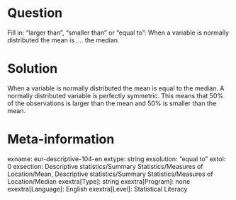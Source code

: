 Question
========
Fill in: “larger than”, “smaller than” or “equal to”:
When a variable is normally distributed the mean is .... the median.


Solution
========
When a variable is normally distributed the mean is equal to the median. A normally distributed variable is perfectly symmetric. This means that 50% of the observations is larger than the mean and 50% is smaller than the mean.

Meta-information
================
exname: eur-descriptive-104-en
extype: string
exsolution: "equal to"
extol: 0
exsection: Descriptive statistics/Summary Statistics/Measures of Location/Mean, Descriptive statistics/Summary Statistics/Measures of Location/Median
exextra[Type]: string
exextra[Program]: none
exextra[Language]: English
exextra[Level]: Statistical Literacy
